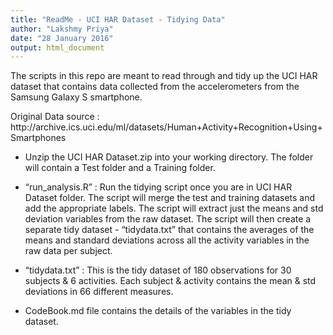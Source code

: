 ```yaml
---
title: "ReadMe - UCI HAR Dataset - Tidying Data"
author: "Lakshmy Priya"
date: "28 January 2016"
output: html_document
---
```


The scripts in this repo are meant to read through and tidy up the UCI HAR dataset 
that contains data collected from the accelerometers from the Samsung Galaxy S smartphone. 

Original Data source : http://archive.ics.uci.edu/ml/datasets/Human+Activity+Recognition+Using+Smartphones

* Unzip the UCI HAR Dataset.zip into your working directory. The folder will contain a 
Test folder and a Training folder. 

* "run_analysis.R" : Run the tidying script once you are in UCI HAR Dataset folder. The script will merge the test and training datasets and add the appropriate labels. The script will extract just the means and std deviation variables from the raw dataset. The script will then create a separate tidy dataset - "tidydata.txt" that contains the averages of the means and standard deviations across all the activity variables in the raw data per subject. 

* "tidydata.txt" : This is the tidy dataset of 180 observations for 30 subjects & 6 activities. Each subject & activity contains the mean & std deviations in 66 different measures. 

*  CodeBook.md file contains the details of the variables in the tidy dataset. 
